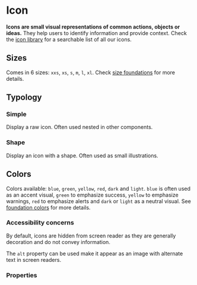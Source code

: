 # Icon

**Icons are small visual representations of common actions, objects or ideas.**
They help users to identify information and provide context.
Check the [icon library](/product/foundations/iconography/#library) for a searchable list of all our icons.

## Sizes

Comes in 6 sizes: `xxs`, `xs`, `s`, `m`, `l`, `xl`.
Check [size foundations](/product/foundations/size) for more details.

## Typology

### Simple

Display a raw icon. Often used nested in other components.

<DemoBlock orientation="horizontal" demo="simple" withThemeSwitcher />

### Shape

Display an icon with a shape. Often used as small illustrations.

<DemoBlock orientation="horizontal" demo="shape" withThemeSwitcher />

## Colors

Colors available: `blue`, `green`, `yellow`, `red`, `dark` and `light`.
`blue` is often used as an accent visual, `green` to emphasize success, `yellow` to emphasize warnings, `red` to emphasize alerts and `dark` or `light` as a neutral visual.
See [foundation colors](/product/foundations/color) for more details.

<DemoBlock orientation="horizontal" demo="colors" withThemeSwitcher/>

### Accessibility concerns

By default, icons are hidden from screen reader as they are generally decoration and do not convey information.

The `alt` property can be used make it appear as an image with alternate text in screen readers.

### Properties

<PropTable component="Icon" />
